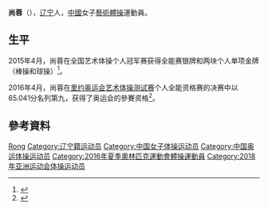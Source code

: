 {{Infobox Gymnast
|gymnastname= 尚蓉
|fullname  = 
|nickname  = 
|country   = {{CHN}}
|formercountry= 
|hometown= 
|birthdate= {{birth_date_and_age|2000|2|12}}
|birthplace={{CHN}}[[辽宁省|辽宁省]]
|height=1.7m
|weight=
|discipline= 女子[[藝術體操|藝術體操]]
|headcoach=
|medaltemplates= 
{{MedalSport | 女子[[藝術體操|藝術體操]]}}
}}
'''尚蓉'''（{{bd|2000年|2月12日||catIdx=S尚}}），[[辽宁|辽宁]]人，[[中國|中國]]女子[[藝術體操|藝術體操]]運動員。

== 生平 ==
2015年4月，尚蓉在全国艺术体操个人冠军赛获得全能赛银牌和两块个人单项金牌（棒操和球操）<ref>{{cite news|title=2015全国艺体个人冠军赛闭幕 未来领军者浮出水面|url=http://sports.sina.com.cn/others/eurythmics/2016-04-23/doc-ifxrpvea1127078.shtml|agency=中国体操协会|date=2015-04-23|accessdate=2016-07-15|archive-date=2016-04-26|archive-url=https://web.archive.org/web/20160426101539/http://sports.sina.com.cn/others/eurythmics/2016-04-23/doc-ifxrpvea1127078.shtml|dead-url=no}}</ref>。

2016年4月，尚蓉在[[2016年夏季奧林匹克運動會|里约奥运会]][[2016年夏季奧林匹克運動會體操比賽測試賽|艺术体操测试赛]]个人全能资格赛的决赛中以65.041分名列第九，获得了奥运会的參賽资格<ref>{{cite news|title=16岁小将尚蓉夺里约艺体资格 中国已获满额席位|url=http://sports.sina.com.cn/others/eurythmics/2016-04-23/doc-ifxrpvea1127078.shtml|agency=新浪体育|date=2016-04-23|accessdate=2016-07-15|archive-date=2016-04-26|archive-url=https://web.archive.org/web/20160426101539/http://sports.sina.com.cn/others/eurythmics/2016-04-23/doc-ifxrpvea1127078.shtml|dead-url=no}}</ref>。

== 參考資料 ==
{{Reflist}}

{{Authority control}}
{{DEFAULTSORT:Shang Rong}}
[[Category:尚姓|Rong]]
[[Category:辽宁籍运动员|Category:辽宁籍运动员]]
[[Category:中国女子体操运动员|Category:中国女子体操运动员]]
[[Category:中国奥运体操运动员|Category:中国奥运体操运动员]]
[[Category:2016年夏季奧林匹克運動會體操運動員|Category:2016年夏季奧林匹克運動會體操運動員]]
[[Category:2018年亚洲运动会体操运动员|Category:2018年亚洲运动会体操运动员]]